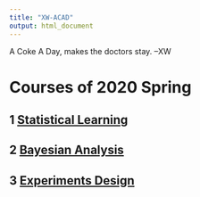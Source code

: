 ```yaml
---
title: "XW-ACAD"
output: html_document
---
```


A Coke A Day, makes the doctors stay. --XW

# Courses of 2020 Spring

## 1 [Statistical Learning](UnderConstructionPage.html)

## 2 [Bayesian Analysis](UnderConstructionPage.html)

## 3 [Experiments Design](UnderConstructionPage.html)

